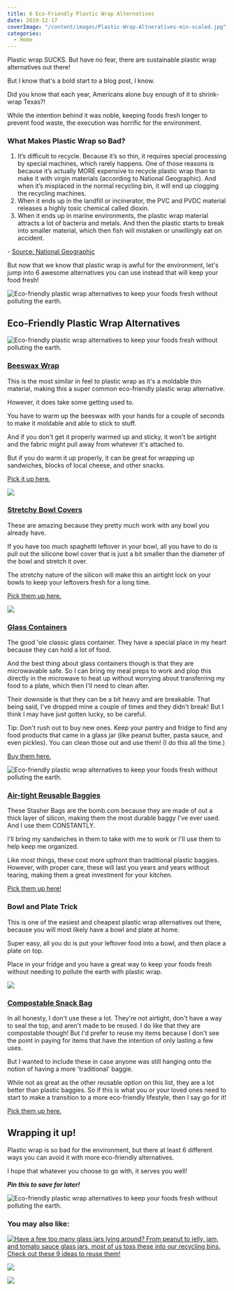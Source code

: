 ```yaml
---
title: 6 Eco-Friendly Plastic Wrap Alternatives
date: 2019-12-17
coverImage: "/content/images/Plastic-Wrap-Altneratives-min-scaled.jpg"
categories:
  - Home
---
```


Plastic wrap SUCKS. But have no fear, there are sustainable plastic wrap alternatives out there!

But I know that's a bold start to a blog post, I know.

Did you know that each year, Americans alone buy enough of it to shrink-wrap Texas?!

While the intention behind it was noble, keeping foods fresh longer to prevent food waste, the execution was horrific for the environment.

### What Makes Plastic Wrap so Bad?

1. It’s difficult to recycle. Because it’s so thin, it requires special processing by special machines, which rarely happens. One of those reasons is because it’s actually MORE expensive to recycle plastic wrap than to make it with virgin materials (according to National Geographic). And when it’s misplaced in the normal recycling bin, it will end up clogging the recycling machines.
2. When it ends up in the landfill or incinerator, the PVC and PVDC material releases a highly toxic chemical called dioxin.
3. When it ends up in marine environments, the plastic wrap material attracts a lot of bacteria and metals. And then the plastic starts to break into smaller material, which then fish will mistaken or unwillingly eat on accident.

\- [Source: National Geographic](https://www.nationalgeographic.com/environment/2019/07/story-of-plastic-sticky-problem-of-plastic-wrap/)

But now that we know that plastic wrap is awful for the environment, let's jump into 6 awesome alternatives you can use instead that will keep your food fresh!

![Eco-friendly plastic wrap alternatives to keep your foods fresh without polluting the earth.](https://i1.wp.com/pforwords.com/wp-content/uploads/2019/12/Plastic-Wrap-Altneratives-min-scaled.jpg?fit=1024%2C690&ssl=1)

## Eco-Friendly Plastic Wrap Alternatives

![Eco-friendly plastic wrap alternatives to keep your foods fresh without polluting the earth.](images/Beeswax-min.jpg)

### [Beeswax Wrap](https://earthhero.com/products/travel/bees-wrap-medium-beeswax-wraps-3-pack/?ref=pforwords)

This is the most similar in feel to plastic wrap as it's a moldable thin material, making this a super common eco-friendly plastic wrap alternative.

However, it does take some getting used to.

You have to warm up the beeswax with your hands for a couple of seconds to make it moldable and able to stick to stuff.

And if you don't get it properly warmed up and sticky, it won't be airtight and the fabric might pull away from whatever it's attached to.

But if you do warm it up properly, it can be great for wrapping up sandwiches, blocks of local cheese, and other snacks.

[Pick it up here.](https://earthhero.com/products/travel/bees-wrap-medium-beeswax-wraps-3-pack/?ref=pforwords)

![](images/Bowl-Covers-min.png)

### [Stretchy Bowl Covers](https://earthhero.com/products/travel/bees-wrap-medium-beeswax-wraps-3-pack/?ref=pforwords)

These are amazing because they pretty much work with any bowl you already have.

If you have too much spaghetti leftover in your bowl, all you have to do is pull out the silicone bowl cover that is just a bit smaller than the diameter of the bowl and stretch it over.

The stretchy nature of the silicon will make this an airtight lock on your bowls to keep your leftovers fresh for a long time.

[Pick them up here.](https://earthhero.com/products/travel/bees-wrap-medium-beeswax-wraps-3-pack/?ref=pforwords)

![](https://i0.wp.com/pforwords.com/wp-content/uploads/2019/12/Glass-Container-min.jpg?fit=757%2C1024&ssl=1)

### [Glass Containers](https://www.amazon.com/dp/B06Y31WGWR/ref=psdc_3744021_t3_B07KZJVTMC?th=1)

The good 'ole classic glass container. They have a special place in my heart because they can hold a lot of food.

And the best thing about glass containers though is that they are microwavable safe. So I can bring my meal preps to work and plop this directly in the microwave to heat up without worrying about transferring my food to a plate, which then I'll need to clean after.

Their downside is that they can be a bit heavy and are breakable. That being said, I've dropped mine a couple of times and they didn't break! But I think I may have just gotten lucky, so be careful.

Tip: Don't rush out to buy new ones. Keep your pantry and fridge to find any food products that came in a glass jar (like peanut butter, pasta sauce, and even pickles). You can clean those out and use them! (I do this all the time.)

[Buy them here.](https://www.amazon.com/dp/B06Y31WGWR/ref=psdc_3744021_t3_B07KZJVTMC?th=1)

![Eco-friendly plastic wrap alternatives to keep your foods fresh without polluting the earth.](images/Screen-Shot-2019-07-14-at-8.12.14-AM-min.png)

### [Air-tight Reusable Baggies](https://earthhero.com/products/travel/stasher-reusable-silicone-sandwich-stasher-bag/?ref=pforwords)

These Stasher Bags are the bomb.com because they are made of out a thick layer of silicon, making them the most durable baggy I've ever used. And I use them CONSTANTLY.

I'll bring my sandwiches in them to take with me to work or I'll use them to help keep me organized.

Like most things, these cost more upfront than traditional plastic baggies. However, with proper care, these will last you years and years without tearing, making them a great investment for your kitchen.

[Pick them up here!](https://earthhero.com/products/travel/stasher-reusable-silicone-sandwich-stasher-bag/?ref=pforwords)

### Bowl and Plate Trick

This is one of the easiest and cheapest plastic wrap alternatives out there, because you will most likely have a bowl and plate at home.

Super easy, all you do is put your leftover food into a bowl, and then place a plate on top.

Place in your fridge and you have a great way to keep your foods fresh without needing to pollute the earth with plastic wrap.

![](https://i2.wp.com/pforwords.com/wp-content/uploads/2019/12/compostable-baggy-min-1.jpg?fit=1024%2C1024&ssl=1)

### [Compostable Snack Bag](https://www.amazon.com/CARE-Unbleached-Sandwich-Bags-Count/dp/B003BONV2G?ref_=ast_sto_dp&th=1)

In all honesty, I don't use these a lot. They're not airtight, don't have a way to seal the top, and aren't made to be reused. I do like that they are compostable though! But I'd prefer to reuse my items because I don't see the point in paying for items that have the intention of only lasting a few uses.

But I wanted to include these in case anyone was still hanging onto the notion of having a more 'traditional' baggie.

While not as great as the other reusable option on this list, they are a lot better than plastic baggies. So if this is what you or your loved ones need to start to make a transition to a more eco-friendly lifestyle, then I say go for it!

[Pick them up here.](https://www.amazon.com/CARE-Unbleached-Sandwich-Bags-Count/dp/B003BONV2G?ref_=ast_sto_dp&th=1)

## Wrapping it up!

Plastic wrap is so bad for the environment, but there at least 6 different ways you can avoid it with more eco-friendly alternatives.

I hope that whatever you choose to go with, it serves you well!

**_Pin this to save for later!_**

![Eco-friendly plastic wrap alternatives to keep your foods fresh without polluting the earth.](https://i0.wp.com/pforwords.com/wp-content/uploads/2019/12/plastic-wrap-min.jpg?fit=683%2C1024&ssl=1)

### You may also like:

[![Have a few too many glass jars lying around? From peanut to jelly, jam, and tomato sauce glass jars, most of us toss these into our recycling bins. Check out these 9 ideas to reuse them!](images/glass-jars-1-min-684x1024.png)](https://pforwords.com/how-to-use-old-glass-jars/)

[![](images/grocery-shopping-pin-min-684x1024.png)](https://pforwords.com/guide-to-grocery-shop-zero-waste-style)

[![](images/to-go-kit-min-684x1024.png)](https://pforwords.com/zero-waste-to-go-kit/)

